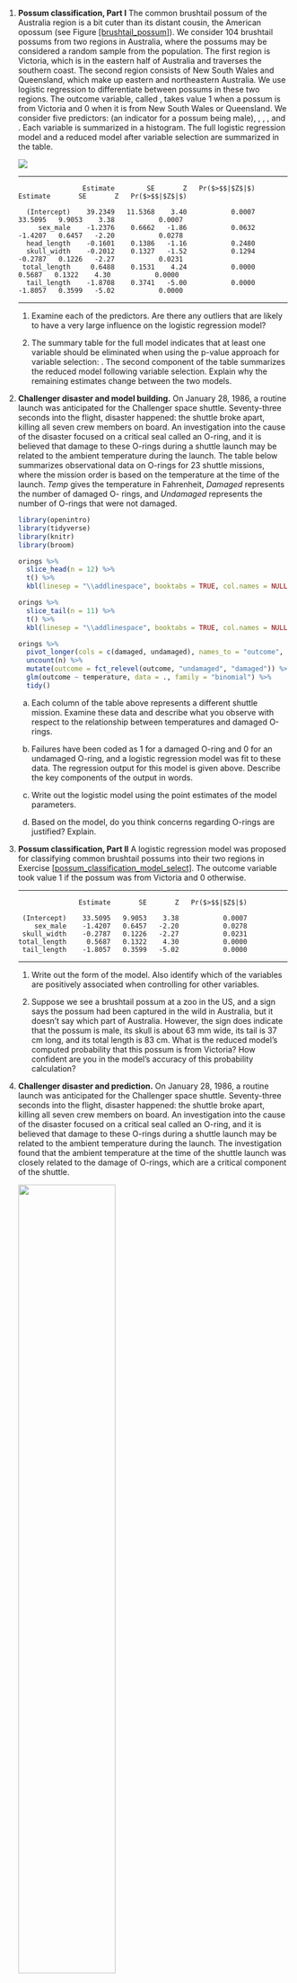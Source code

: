 1. **Possum classification, Part I** The common brushtail possum of the
    Australia region is a bit cuter than its distant cousin, the
    American opossum (see
    Figure [\[brushtail_possum\]](#brushtail_possum){reference-type="ref+page"
    reference="brushtail_possum"}). We consider 104 brushtail possums
    from two regions in Australia, where the possums may be considered a
    random sample from the population. The first region is Victoria,
    which is in the eastern half of Australia and traverses the southern
    coast. The second region consists of New South Wales and Queensland,
    which make up eastern and northeastern Australia. We use logistic
    regression to differentiate between possums in these two regions.
    The outcome variable, called , takes value 1 when a possum is from
    Victoria and 0 when it is from New South Wales or Queensland. We
    consider five predictors: (an indicator for a possum being male), ,
    , , and . Each variable is summarized in a histogram. The full
    logistic regression model and a reduced model after variable
    selection are summarized in the table.

    ![](figures/possum_variables.png){width="\\textwidth"}

      -------------- ---------- --------- ------- ---------------- -- ---------- -------- ------- ----------------
                                                                                                  
                                                                                                  
                       Estimate        SE       Z   Pr($>$$|$Z$|$)      Estimate       SE       Z   Pr($>$$|$Z$|$)
                                                                                                  
         (Intercept)    39.2349   11.5368    3.40           0.0007       33.5095   9.9053    3.38           0.0007
            sex_male    -1.2376    0.6662   -1.86           0.0632       -1.4207   0.6457   -2.20           0.0278
         head_length    -0.1601    0.1386   -1.16           0.2480                                
         skull_width    -0.2012    0.1327   -1.52           0.1294       -0.2787   0.1226   -2.27           0.0231
        total_length     0.6488    0.1531    4.24           0.0000        0.5687   0.1322    4.30           0.0000
         tail_length    -1.8708    0.3741   -5.00           0.0000       -1.8057   0.3599   -5.02           0.0000
      -------------- ---------- --------- ------- ---------------- -- ---------- -------- ------- ----------------

    1. Examine each of the predictors. Are there any outliers that are
        likely to have a very large influence on the logistic regression
        model?

    2.  The summary table for the full model indicates that at least one
        variable should be eliminated when using the p-value approach
        for variable selection: . The second component of the table
        summarizes the reduced model following variable selection.
        Explain why the remaining estimates change between the two
        models.

1. **Challenger disaster and model building.** On January 28, 1986, a routine
    launch was anticipated for the Challenger space shuttle.
    Seventy-three seconds into the flight, disaster happened: the
    shuttle broke apart, killing all seven crew members on board. An
    investigation into the cause of the disaster focused on a critical
    seal called an O-ring, and it is believed that damage to these
    O-rings during a shuttle launch may be related to the ambient
    temperature during the launch. The table below summarizes
    observational data on O-rings for 23 shuttle missions, where the
    mission order is based on the temperature at the time of the launch.
    *Temp* gives the temperature in Fahrenheit, *Damaged* represents the
    number of damaged O- rings, and *Undamaged* represents the number of
    O-rings that were not damaged.
    
    ```r
    library(openintro)
    library(tidyverse)
    library(knitr)
    library(broom)
    
    orings %>%
      slice_head(n = 12) %>%
      t() %>%
      kbl(linesep = "\\addlinespace", booktabs = TRUE, col.names = NULL)
    
    orings %>%
      slice_tail(n = 11) %>%
      t() %>%
      kbl(linesep = "\\addlinespace", booktabs = TRUE, col.names = NULL)
    
    orings %>%
      pivot_longer(cols = c(damaged, undamaged), names_to = "outcome", values_to = "n") %>%
      uncount(n) %>%
      mutate(outcome = fct_relevel(outcome, "undamaged", "damaged")) %>%
      glm(outcome ~ temperature, data = ., family = "binomial") %>%
      tidy()
    ```

    a.  Each column of the table above represents a different shuttle
        mission. Examine these data and describe what you observe with
        respect to the relationship between temperatures and damaged
        O-rings.

    b.  Failures have been coded as 1 for a damaged O-ring and 0 for an
        undamaged O-ring, and a logistic regression model was fit to
        these data. The regression output for this model is given above.
        Describe the key components of the output in words.

    c.  Write out the logistic model using the point estimates of the
        model parameters.

    d.  Based on the model, do you think concerns regarding O-rings are
        justified? Explain.

1.  **Possum classification, Part II** A logistic regression model was
    proposed for classifying common brushtail possums into their two
    regions in
    Exercise [\[possum_classification_model_select\]](#possum_classification_model_select){reference-type="ref"
    reference="possum_classification_model_select"}. The outcome
    variable took value 1 if the possum was from Victoria and 0
    otherwise.

      -------------- ---------- -------- ------- ----------------
                                                 
                       Estimate       SE       Z   Pr($>$$|$Z$|$)
                                                 
         (Intercept)    33.5095   9.9053    3.38           0.0007
            sex_male    -1.4207   0.6457   -2.20           0.0278
         skull_width    -0.2787   0.1226   -2.27           0.0231
        total_length     0.5687   0.1322    4.30           0.0000
         tail_length    -1.8057   0.3599   -5.02           0.0000
      -------------- ---------- -------- ------- ----------------

    1.  Write out the form of the model. Also identify which of the
        variables are positively associated when controlling for other
        variables.

    2.  Suppose we see a brushtail possum at a zoo in the US, and a sign
        says the possum had been captured in the wild in Australia, but
        it doesn't say which part of Australia. However, the sign does
        indicate that the possum is male, its skull is about 63 mm wide,
        its tail is 37 cm long, and its total length is 83 cm. What is
        the reduced model's computed probability that this possum is
        from Victoria? How confident are you in the model's accuracy of
        this probability calculation?

1.  **Challenger disaster and prediction.**
    On January 28, 1986, a routine launch was anticipated for the Challenger space shuttle.
    Seventy-three seconds into the flight, disaster happened: the shuttle broke apart, killing all seven crew members on board. 
    An investigation into the cause of the disaster focused on a critical seal called an O-ring, and it is believed that damage to these O-rings during a shuttle launch may be related to the ambient temperature during the launch. 
    The investigation found that the ambient temperature at the time of the shuttle launch was closely related to the damage of O-rings, which are a critical component of the shuttle. 
    

    ![](figures/challenger_disaster_damage_temp.png){width="60%"}

    1.  The data provided in the previous exercise are shown in the
        plot. The logistic model fit to these data may be written as
        $$\begin{aligned}
        \log\left( \frac{\hat{p}}{1 - \hat{p}} \right) = 11.6630 - 0.2162\times Temperature\end{aligned}$$
        where $\hat{p}$ is the model-estimated probability that an
        O-ring will become damaged. Use the model to calculate the
        probability that an O-ring will become damaged at each of the
        following ambient temperatures: 51, 53, and 55 degrees
        Fahrenheit. The model-estimated probabilities for several
        additional ambient temperatures are provided below, where
        subscripts indicate the temperature: $$\begin{aligned}
        &\hat{p}_{57} = 0.341
            && \hat{p}_{59} = 0.251
            && \hat{p}_{61} = 0.179
            && \hat{p}_{63} = 0.124 \\
        &\hat{p}_{65} = 0.084
            && \hat{p}_{67} = 0.056
            && \hat{p}_{69} = 0.037
            && \hat{p}_{71} = 0.024\end{aligned}$$

    2.  Add the model-estimated probabilities from part (a) on the plot,
        then connect these dots using a smooth curve to represent the
        model-estimated probabilities.

    3.  Describe any concerns you may have regarding applying logistic
        regression in this application, and note any assumptions that
        are required to accept the model's validity.

1. **Logistic regression fact checking** Determine which of the
    following statements are true and false. For each statement that is
    false, explain why it is false.

    1. Suppose we consider the first two observations based on a
        logistic regression model, where the first variable in
        observation 1 takes a value of $x_1 = 6$ and observation 2 has
        $x_1 = 4$. Suppose we realized we made an error for these two
        observations, and the first observation was actually $x_1 = 7$
        (instead of 6) and the second observation actually had $x_1 = 5$
        (instead of 4). Then the predicted probability from the logistic
        regression model would increase the same amount for each
        observation after we correct these variables.

    2.  When using a logistic regression model, it is impossible for the
        model to predict a probability that is negative or a probability
        that is greater than 1.

    3.  Because logistic regression predicts probabilities of outcomes,
        observations used to build a logistic regression model need not
        be independent.

    4.  When fitting logistic regression, we typically complete model
        selection using adjusted $R^2$.

1. **Spam filtering, Part I** Spam filters are built on principles
    similar to those used in logistic regression. We fit a probability
    that each message is spam or not spam. We have several email
    variables for this problem: , , , , , , , , , , and . We won't
    describe what each variable means here for the sake of brevity, but
    each is either a numerical or indicator variable.

    1. For variable selection, we fit the full model, which includes
        all variables, and then we also fit each model where we've
        dropped exactly one of the variables. In each of these reduced
        models, the AIC value for the model is reported below. Based on
        these results, which variable, if any, should we drop as part of
        model selection? Explain.

          Variable Dropped      AIC
          ------------------ ---------
          None Dropped        1863.50
                              2023.50
                              1863.18
                              1871.89
                              1879.70
                              1885.03
                              1865.55
                              1879.31
                              2008.85
                              1904.60
                              1862.76
                              1958.18

    2.  Consider the following model selection stage. Here again we've
        computed the AIC for each leave-one-variable-out model. Based on
        the results, which variable, if any, should we drop as part of
        model selection? Explain.

          Variable Dropped      AIC
          ------------------ ---------
          None Dropped        1862.41
                              2019.55
                              1871.17
                              1877.73
                              1884.95
                              1864.52
                              1878.19
                              2007.45
                              1902.94
                              1957.56

1. **Spam filtering, Part II** In
    Exercise [\[spam_filtering_model_sel\]](#spam_filtering_model_sel){reference-type="ref"
    reference="spam_filtering_model_sel"}, we encountered a dataset
    where we applied logistic regression to aid in spam classification
    for individual emails. In this exercise, we've taken a small set of
    these variables and fit a formal model with the following output:

                      Estimate   Std. Error   z value   Pr($>$$|$z$|$)
      ------------- ---------- ------------ --------- ----------------
        (Intercept)    -0.8124       0.0870     -9.34           0.0000
         tomultiple    -2.6351       0.3036     -8.68           0.0000
             winner     1.6272       0.3185      5.11           0.0000
             format    -1.5881       0.1196    -13.28           0.0000
             resubj    -3.0467       0.3625     -8.40           0.0000

    1. Write down the model using the coefficients from the model fit.

    2.  Suppose we have an observation where
        $\var{to\us{}multiple} = 0$, $\var{winner} = 1$,
        $\var{format} = 0$, and $\var{re\us{}subj} = 0$. What is the
        predicted probability that this message is spam?

    3.  Put yourself in the shoes of a data scientist working on a spam
        filter. For a given message, how high must the probability a
        message is spam be before you think it would be reasonable to
        put it in a *spambox* (which the user is unlikely to check)?
        What tradeoffs might you consider? Any ideas about how you might
        make your spam-filtering system even better from the perspective
        of someone using your email service?
